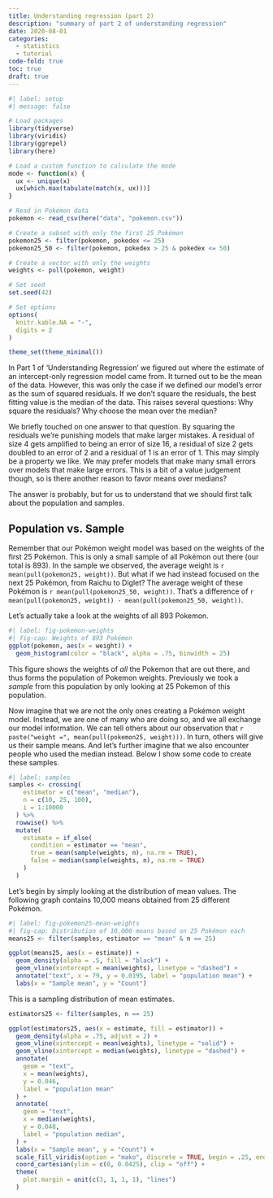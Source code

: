 ```yaml
---
title: Understanding regression (part 2)
description: "summary of part 2 of understanding regression"
date: 2020-08-01
categories:
  - statistics
  - tutorial
code-fold: true
toc: true
draft: true
---
```


```r
#| label: setup
#| message: false

# Load packages
library(tidyverse)
library(viridis)
library(ggrepel)
library(here)

# Load a custom function to calculate the mode
mode <- function(x) {
  ux <- unique(x)
  ux[which.max(tabulate(match(x, ux)))]
}

# Read in Pokémon data
pokemon <- read_csv(here("data", "pokemon.csv"))

# Create a subset with only the first 25 Pokémon
pokemon25 <- filter(pokemon, pokedex <= 25)
pokemon25_50 <- filter(pokemon, pokedex > 25 & pokedex <= 50)

# Create a vector with only the weights
weights <- pull(pokemon, weight)

# Set seed
set.seed(42)

# Set options
options(
  knitr.kable.NA = "-", 
  digits = 2
)

theme_set(theme_minimal())
```

In Part 1 of 'Understanding Regression' we figured out where the estimate of an intercept-only regression model came from. It turned out to be the mean of the data. However, this was only the case if we defined our model's error as the sum of squared residuals. If we don't square the residuals, the best fitting value is the median of the data. This raises several questions: Why square the residuals? Why choose the mean over the median?

We briefly touched on one answer to that question. By squaring the residuals we're punishing models that make larger mistakes. A residual of size 4 gets amplified to being an error of size 16, a residual of size 2 gets doubled to an error of 2 and a residual of 1 is an error of 1. This may simply be a property we like. We may prefer models that make many small errors over models that make large errors. This is a bit of a value judgement though, so is there another reason to favor means over medians?

The answer is probably, but for us to understand that we should first talk about the population and samples.

## Population vs. Sample

Remember that our Pokémon weight model was based on the weights of the first 25 Pokémon. This is only a small sample of all Pokémon out there (our total is 893). In the sample we observed, the average weight is `r mean(pull(pokemon25, weight))`. But what if we had instead focused on the next 25 Pokémon, from Raichu to Diglet? The average weight of these Pokémon is `r mean(pull(pokemon25_50, weight))`. That's a difference of `r mean(pull(pokemon25, weight)) - mean(pull(pokemon25_50, weight))`.

Let's actually take a look at the weights of all 893 Pokemon.

```r
#| label: fig-pokemon-weights
#| fig-cap: Weights of 893 Pokémon
ggplot(pokemon, aes(x = weight)) +
  geom_histogram(color = "black", alpha = .75, binwidth = 25)
```

This figure shows the weights of *all* the Pokemon that are out there, and thus forms the population of Pokemon weights. Previously we took a *sample* from this population by only looking at 25 Pokemon of this population.

Now imagine that we are not the only ones creating a Pokémon weight model. Instead, we are one of many who are doing so, and we all exchange our model information. We can tell others about our observation that `r paste("weight =", mean(pull(pokemon25, weight)))`. In turn, others will give us their sample means. And let's further imagine that we also encounter people who used the median instead. Below I show some code to create these samples.

```r
#| label: samples
samples <- crossing(
    estimator = c("mean", "median"),
    n = c(10, 25, 100),
    i = 1:10000
  ) %>%
  rowwise() %>%
  mutate(
    estimate = if_else(
      condition = estimator == "mean", 
      true = mean(sample(weights, n), na.rm = TRUE),
      false = median(sample(weights, n), na.rm = TRUE)
    )
  )
```

Let's begin by simply looking at the distribution of mean values. The following graph contains 10,000 means obtained from 25 different Pokémon.

```r
#| label: fig-pokemon25-mean-weights
#| fig-cap: Distribution of 10,000 means based on 25 Pokémon each
means25 <- filter(samples, estimator == "mean" & n == 25)

ggplot(means25, aes(x = estimate)) +
  geom_density(alpha = .5, fill = "black") +
  geom_vline(xintercept = mean(weights), linetype = "dashed") +
  annotate("text", x = 79, y = 0.0195, label = "population mean") +
  labs(x = "Sample mean", y = "Count")
```

This is a sampling distribution of mean estimates.

```r
estimators25 <- filter(samples, n == 25)

ggplot(estimators25, aes(x = estimate, fill = estimator)) +
  geom_density(alpha = .75, adjust = 2) +
  geom_vline(xintercept = mean(weights), linetype = "solid") +
  geom_vline(xintercept = median(weights), linetype = "dashed") +
  annotate(
    geom = "text", 
    x = mean(weights), 
    y = 0.046, 
    label = "population mean"
  ) +
  annotate(
    geom = "text", 
    x = median(weights), 
    y = 0.048, 
    label = "population median",
  ) +
  labs(x = "Sample mean", y = "Count") +
  scale_fill_viridis(option = "mako", discrete = TRUE, begin = .25, end = .75) +
  coord_cartesian(ylim = c(0, 0.0425), clip = "off") +
  theme(
    plot.margin = unit(c(3, 1, 1, 1), "lines")
  )
```
